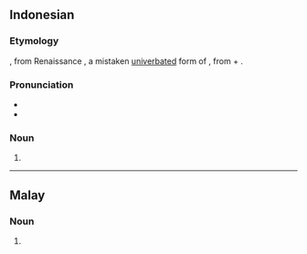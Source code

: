 {{also|ènsiklopèdia}}
==Indonesian==

===Etymology===
{{root|id|ine-pro|*peh₂w-}}
{{lbor|id|NL.|encyclopaedia|t=general education}}, from Renaissance {{der|id|grc|ἐγκυκλοπαιδεία|t=education in the circle of arts and sciences}}, a mistaken [[univerbation|univerbated]] form of {{der|id|grc-koi|ἐγκύκλιος παιδείᾱ|t=education in the circle of arts and sciences}}, from {{m|grc|ἐγκύκλιος|t=circular}} + {{m|grc|παιδείᾱ|t=child-rearing, education}}.

===Pronunciation===
* {{IPA|id|[ensɪkloˈpedia̯]}}
* {{hyphenation|id|én|sik|lo|pé|dia}}

===Noun===
{{id-noun}}

# {{l|en|encyclopedia}}

----

==Malay==

===Noun===
{{ms-noun|j=اينسيکلوڤيديا}}

# {{l|en|encyclopedia}}